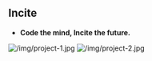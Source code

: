 ==Incite==
*'''Code the mind, Incite the future.'''
[[Image:/img/project-1.jpg]]
[[Image:/img/project-2.jpg]]
